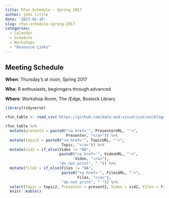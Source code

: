 ```yaml
---
title: Rfun Schedule - Spring 2017
author: john little
date: '2017-01-16'
slug: rfun-schedule-spring-2017
categories:
  - Calendar
  - Schedule
  - Workshops
  - "Resource Links"
---
```


## Meeting Schedule

**When**: Thursday's at noon, Spring 2017

**Who**: R enthusiasts, beginngers through advanced 

**Where**: Workshop Room, The /Edge, Bostock Library

```r

library(tidyverse)

rfun_table <- read_csv('https://github.com/data-and-visualization/blogdown2-rfun/raw/master/static/data/data.csv')
```


```r
rfun_table %>% 
  mutate(present2 = paste0("<a href='", PresenterURL, "'>", 
                           Presenter, "</a>")) %>%
  mutate(topic2 = paste0("<a href='", TopicURL, "'>", 
                         Topic, "</a>")) %>% 
  mutate(vid2 = if_else(Video != "NA", 
                        paste0("<a href='", VideoURL, "'>", 
                               Video, "</a>"), 
                        "do not print", " ")) %>% 
  mutate(file2 = if_else(Files != "NA", 
                         paste0("<a href='", FilesURL, "'>", 
                                Files, "</a>"),
                         "do not print", " ")) %>% 
  select(Topic = topic2, Presenter = present2, Video = vid2, Files = file2, Date) %>% 
  knitr::kable()

```


